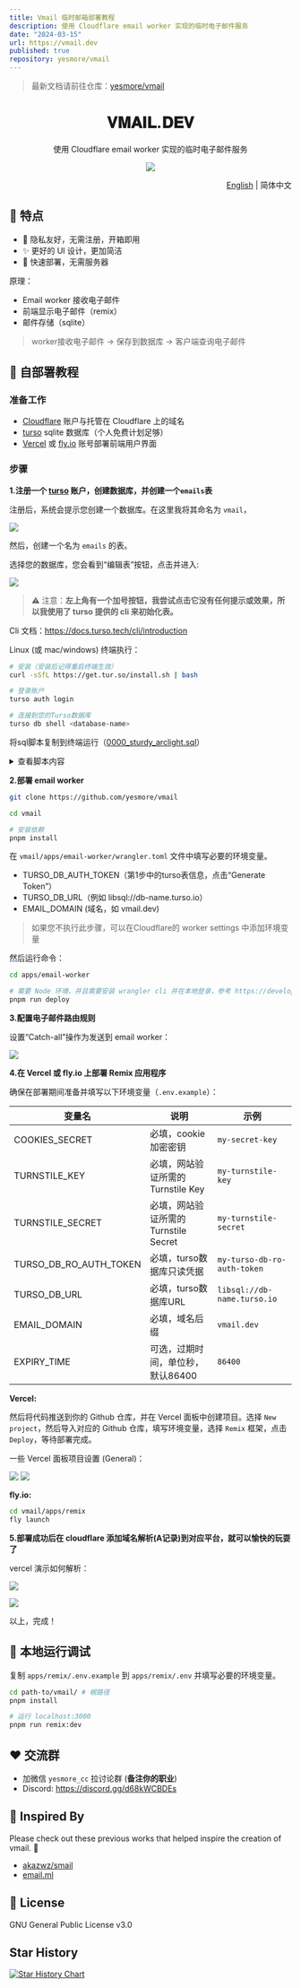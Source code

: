 ```yaml
---
title: Vmail 临时邮箱部署教程
description: 使用 Cloudflare email worker 实现的临时电子邮件服务
date: "2024-03-15"
url: https://vmail.dev
published: true
repository: yesmore/vmail
---
```


> 最新文档请前往仓库：[yesmore/vmail](https://github.com/yesmore/vmail)


<div align="center">
  <h1>𝐕𝐌𝐀𝐈𝐋.𝐃𝐄𝐕</h1>
  <p>使用 Cloudflare email worker 实现的临时电子邮件服务</p>
  <img src="https://img.inke.app/file/beb0212f96c6cd37eaeb8.jpg"/>
</div>

<p align="right"><a href="https://github.com/yesmore/vmail/blob/main/README_en.md">English</a> | 简体中文</p>

## 🌈 特点

- 🎯 隐私友好，无需注册，开箱即用
- ✨ 更好的 UI 设计，更加简洁
- 🚀 快速部署，无需服务器

原理：

- Email worker 接收电子邮件
- 前端显示电子邮件（remix）
- 邮件存储（sqlite）

> worker接收电子邮件 -> 保存到数据库 -> 客户端查询电子邮件

## 👋 自部署教程

### 准备工作

- [Cloudflare](https://dash.cloudflare.com/) 账户与托管在 Cloudflare 上的域名
- [turso](https://turso.tech) sqlite 数据库（个人免费计划足够）
- [Vercel](https://vercel.com) 或 [fly.io](https://fly.io) 账号部署前端用户界面

### 步骤

**1.注册一个 [turso](https://turso.tech) 账户，创建数据库，并创建一个`emails`表**

注册后，系统会提示您创建一个数据库。在这里我将其命名为 `vmail`，

![](https://img.inke.app/file/3773b481c78c9087140b1.png) 

然后，创建一个名为 `emails` 的表。

选择您的数据库，您会看到“编辑表”按钮，点击并进入:

![](https://img.inke.app/file/d49086f9b450edd5a2cef.png) 

> ⚠️ 注意：**左上角有一个加号按钮，我尝试点击它没有任何提示或效果，所以我使用了 turso 提供的 cli 来初始化表。**

Cli 文档：https://docs.turso.tech/cli/introduction 

Linux (或 mac/windows) 终端执行：

```bash
# 安装（安装后记得重启终端生效）
curl -sSfL https://get.tur.so/install.sh | bash

# 登录账户
turso auth login

# 连接到您的Turso数据库
turso db shell <database-name>
```

将sql脚本复制到终端运行（[0000_sturdy_arclight.sql](/packages/database/drizzle/0000_sturdy_arclight.sql)）

<details>
<summary>查看脚本内容</summary>
<pre><code>CREATE TABLE `emails` (
 `id` text PRIMARY KEY NOT NULL,
 `message_from` text NOT NULL,
 `message_to` text NOT NULL,
 `headers` text NOT NULL,
 `from` text NOT NULL,
 `sender` text,
 `reply_to` text,
 `delivered_to` text,
 `return_path` text,
 `to` text,
 `cc` text,
 `bcc` text,
 `subject` text,
 `message_id` text NOT NULL,
 `in_reply_to` text,
 `references` text,
 `date` text,
 `html` text,
 `text` text,
 `created_at` integer NOT NULL,
 `updated_at` integer NOT NULL
);</code></pre>
</details>

**2.部署 email worker**

```bash
git clone https://github.com/yesmore/vmail

cd vmail

# 安装依赖
pnpm install
```

在 `vmail/apps/email-worker/wrangler.toml` 文件中填写必要的环境变量。

- TURSO_DB_AUTH_TOKEN（第1步中的turso表信息，点击“Generate Token”）
- TURSO_DB_URL（例如 libsql://db-name.turso.io）
- EMAIL_DOMAIN (域名，如 vmail.dev)
  
> 如果您不执行此步骤，可以在Cloudflare的 worker settings 中添加环境变量

然后运行命令：

```bash
cd apps/email-worker

# 需要 Node 环境，并且需要安装 wrangler cli 并在本地登录，参考 https://developers.cloudflare.com/workers/wrangler/install-and-update
pnpm run deploy
```

**3.配置电子邮件路由规则**

设置“Catch-all”操作为发送到 email worker：

![](https://img.inke.app/file/fa39163411cd35fad0a7f.png) 

**4.在 Vercel 或 fly.io 上部署 Remix 应用程序**

确保在部署期间准备并填写以下环境变量（`.env.example`）：

| 变量名                 | 说明                                 | 示例                        |
| ---------------------- | ------------------------------------ | --------------------------- |
| COOKIES_SECRET         | 必填，cookie加密密钥                 | `my-secret-key`             |
| TURNSTILE_KEY          | 必填，网站验证所需的Turnstile Key    | `my-turnstile-key`          |
| TURNSTILE_SECRET       | 必填，网站验证所需的Turnstile Secret | `my-turnstile-secret`       |
| TURSO_DB_RO_AUTH_TOKEN | 必填，turso数据库只读凭据            | `my-turso-db-ro-auth-token` |
| TURSO_DB_URL           | 必填，turso数据库URL                 | `libsql://db-name.turso.io` |
| EMAIL_DOMAIN           | 必填，域名后缀                       | `vmail.dev`                 |
| EXPIRY_TIME            | 可选，过期时间，单位秒，默认86400    | `86400`                     |

**Vercel:** 

然后将代码推送到你的 Github 仓库，并在 Vercel 面板中创建项目。选择 `New project`，然后导入对应的 Github 仓库，填写环境变量，选择 `Remix` 框架，点击 `Deploy`，等待部署完成。

一些 Vercel 面板项目设置 (General)：

![](https://img.inke.app/file/573f842ccbefdf8daf319.png)
![](https://img.inke.app/file/36c1566d8c27735bb097d.png)

**fly.io:** 

```bash
cd vmail/apps/remix 
fly launch
```
  
**5.部署成功后在 cloudflare 添加域名解析(A记录)到对应平台，就可以愉快的玩耍了**

vercel 演示如何解析：

![](https://img.inke.app/file/245b71636cd16afcf93c7.png)

![](https://img.inke.app/file/e10af19334fd6a13b7d2e.png)

以上，完成！

## 🔨 本地运行调试

复制 `apps/remix/.env.example` 到 `apps/remix/.env` 并填写必要的环境变量。

```bash
cd path-to/vmail/ # 根路径
pnpm install

# 运行 localhost:3000
pnpm run remix:dev
```

## ❤️ 交流群

- 加微信 `yesmore_cc` 拉讨论群 (**备注你的职业**)
- Discord: https://discord.gg/d68kWCBDEs

## 🎨 Inspired By

Please check out these previous works that helped inspire the creation of vmail. 🙏

- [akazwz/smail](https://github.com/akazwz/smail)
- [email.ml](email.ml)

## 📝 License

GNU General Public License v3.0

## Star History

[![Star History Chart](https://api.star-history.com/svg?repos=yesmore/vmail&type=Date)](https://star-history.com/#yesmore/vmail&Date)
